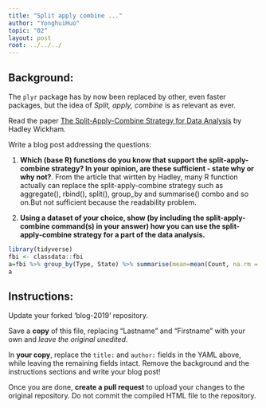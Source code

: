 ---
title: "Split apply combine ..."
author: "YonghuiHuo"
topic: "02"
layout: post
root: ../../../
---

## Background:

The `plyr` package has by now been replaced by other, even faster packages, but the idea of *Split, apply, combine* is as relevant as ever.

Read the paper [The Split-Apply-Combine Strategy for Data Analysis](https://www.jstatsoft.org/article/view/v040i01) by Hadley Wickham.


Write a blog post addressing the questions: 

1. **Which (base R) functions do you know that support the split-apply-combine strategy? In your opinion, are these sufficient - state why or why not?**. 
From the article that wirtten by Hadley, many R function actually can replace the split-apply-combine strategy such as aggregate(), rbind(), split(), group_by and summarise() combo and so on.But not sufficient because the  readability problem.

2. **Using a dataset of your choice, show (by including the split-apply-combine command(s) in your answer) how you can use the split-apply-combine strategy for a part of the data analysis.**
```{r}
library(tidyverse)
fbi <- classdata::fbi
a=fbi %>% group_by(Type, State) %>% summarise(mean=mean(Count, na.rm = T)) %>% ggplot(aes(Type, weight=mean))+geom_bar(aes(fill=State))+coord_flip()
a
```



## Instructions:

Update your forked 'blog-2019' repository.

Save a **copy** of this file, replacing "Lastname" and "Firstname" with your own and *leave the original unedited*.

In **your copy**, replace the `title:` and `author:` fields in the YAML above, while leaving the remaining fields intact. Remove the background and the instructions sections and write your blog post! 

Once you are done, **create a pull request** to upload your changes to the original repository. Do not commit the compiled HTML file to the repository.

